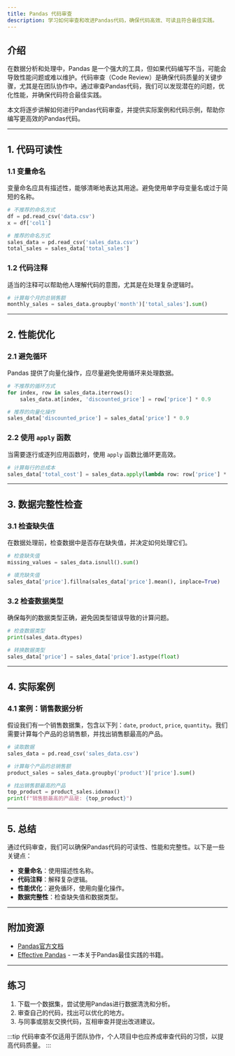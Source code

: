 ```yaml
---
title: Pandas 代码审查
description: 学习如何审查和改进Pandas代码，确保代码高效、可读且符合最佳实践。
---
```


## 介绍

在数据分析和处理中，Pandas 是一个强大的工具，但如果代码编写不当，可能会导致性能问题或难以维护。代码审查（Code Review）是确保代码质量的关键步骤，尤其是在团队协作中。通过审查Pandas代码，我们可以发现潜在的问题，优化性能，并确保代码符合最佳实践。

本文将逐步讲解如何进行Pandas代码审查，并提供实际案例和代码示例，帮助你编写更高效的Pandas代码。

---

## 1. 代码可读性

### 1.1 变量命名
变量命名应具有描述性，能够清晰地表达其用途。避免使用单字母变量名或过于简短的名称。

```python
# 不推荐的命名方式
df = pd.read_csv('data.csv')
x = df['col1']

# 推荐的命名方式
sales_data = pd.read_csv('sales_data.csv')
total_sales = sales_data['total_sales']
```

### 1.2 代码注释
适当的注释可以帮助他人理解代码的意图，尤其是在处理复杂逻辑时。

```python
# 计算每个月的总销售额
monthly_sales = sales_data.groupby('month')['total_sales'].sum()
```

---

## 2. 性能优化

### 2.1 避免循环
Pandas 提供了向量化操作，应尽量避免使用循环来处理数据。

```python
# 不推荐的循环方式
for index, row in sales_data.iterrows():
    sales_data.at[index, 'discounted_price'] = row['price'] * 0.9

# 推荐的向量化操作
sales_data['discounted_price'] = sales_data['price'] * 0.9
```

### 2.2 使用 `apply` 函数
当需要逐行或逐列应用函数时，使用 `apply` 函数比循环更高效。

```python
# 计算每行的总成本
sales_data['total_cost'] = sales_data.apply(lambda row: row['price'] * row['quantity'], axis=1)
```

---

## 3. 数据完整性检查

### 3.1 检查缺失值
在数据处理前，检查数据中是否存在缺失值，并决定如何处理它们。

```python
# 检查缺失值
missing_values = sales_data.isnull().sum()

# 填充缺失值
sales_data['price'].fillna(sales_data['price'].mean(), inplace=True)
```

### 3.2 检查数据类型
确保每列的数据类型正确，避免因类型错误导致的计算问题。

```python
# 检查数据类型
print(sales_data.dtypes)

# 转换数据类型
sales_data['price'] = sales_data['price'].astype(float)
```

---

## 4. 实际案例

### 4.1 案例：销售数据分析
假设我们有一个销售数据集，包含以下列：`date`, `product`, `price`, `quantity`。我们需要计算每个产品的总销售额，并找出销售额最高的产品。

```python
# 读取数据
sales_data = pd.read_csv('sales_data.csv')

# 计算每个产品的总销售额
product_sales = sales_data.groupby('product')['price'].sum()

# 找出销售额最高的产品
top_product = product_sales.idxmax()
print(f"销售额最高的产品是: {top_product}")
```

---

## 5. 总结

通过代码审查，我们可以确保Pandas代码的可读性、性能和完整性。以下是一些关键点：

- **变量命名**：使用描述性名称。
- **代码注释**：解释复杂逻辑。
- **性能优化**：避免循环，使用向量化操作。
- **数据完整性**：检查缺失值和数据类型。

---

## 附加资源

- [Pandas官方文档](https://pandas.pydata.org/pandas-docs/stable/)
- [Effective Pandas](https://github.com/TomAugspurger/effective-pandas) - 一本关于Pandas最佳实践的书籍。

---

## 练习

1. 下载一个数据集，尝试使用Pandas进行数据清洗和分析。
2. 审查自己的代码，找出可以优化的地方。
3. 与同事或朋友交换代码，互相审查并提出改进建议。

:::tip
代码审查不仅适用于团队协作，个人项目中也应养成审查代码的习惯，以提高代码质量。
:::